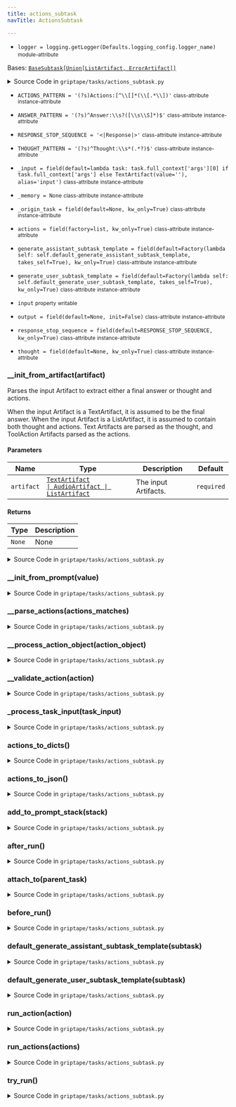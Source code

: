 ```yaml
---
title: actions_subtask
navTitle: ActionsSubtask

---
```


-   `logger = logging.getLogger(Defaults.logging_config.logger_name)` <small>module-attribute</small>  <span id="griptape.tasks.actions_subtask.logger"></span> 

<span id="griptape.tasks.actions_subtask.ActionsSubtask"></span>

Bases:
 [`BaseSubtask[Union[ListArtifact, ErrorArtifact]]`](base_subtask.mdx#griptape.tasks.base_subtask.BaseSubtask "BaseSubtask (griptape.tasks.base_subtask.BaseSubtask)")

<details><summary>Source Code in <code>griptape&#47;tasks&#47;actions_subtask.py</code></summary>

```python
@define
class ActionsSubtask(BaseSubtask[Union[ListArtifact, ErrorArtifact]]):
    THOUGHT_PATTERN = r"(?s)^Thought:\s*(.*?)$"
    ACTIONS_PATTERN = r"(?s)Actions:[^\[]*(\[.*\])"
    ANSWER_PATTERN = r"(?s)^Answer:\s?([\s\S]*)$"

    RESPONSE_STOP_SEQUENCE = "<|Response|>"

    thought: Optional[str] = field(default=None, kw_only=True)
    actions: list[ToolAction] = field(factory=list, kw_only=True)
    output: Optional[BaseArtifact] = field(default=None, init=False)
    generate_assistant_subtask_template: Callable[[ActionsSubtask], str] = field(
        default=Factory(lambda self: self.default_generate_assistant_subtask_template, takes_self=True),
        kw_only=True,
    )
    generate_user_subtask_template: Callable[[ActionsSubtask], str] = field(
        default=Factory(lambda self: self.default_generate_user_subtask_template, takes_self=True),
        kw_only=True,
    )
    response_stop_sequence: str = field(default=RESPONSE_STOP_SEQUENCE, kw_only=True)
    _input: Union[str, list, tuple, BaseArtifact, Callable[[BaseTask], BaseArtifact]] = field(
        default=lambda task: task.full_context["args"][0] if task.full_context["args"] else TextArtifact(value=""),
        alias="input",
    )
    _memory: Optional[TaskMemory] = None
    _origin_task: Optional[BaseTask] = field(default=None, kw_only=True)

    @property
    def input(self) -> TextArtifact | AudioArtifact | ListArtifact:
        return self._process_task_input(self._input)

    @input.setter
    def input(self, value: str | list | tuple | BaseArtifact | Callable[[BaseTask], BaseArtifact]) -> None:
        self._input = value

    def attach_to(self, parent_task: BaseTask) -> None:
        super().attach_to(parent_task)
        self.structure = parent_task.structure

        task_input = self.input
        try:
            if isinstance(task_input, TextArtifact) and task_input.meta.get("is_react_prompt", False):
                self.__init_from_prompt(task_input.to_text())
            else:
                self.__init_from_artifact(task_input)

            # If StructuredOutputTool was used, treat the input to it as the output of the subtask.
            structured_outputs = [a for a in self.actions if isinstance(a.tool, StructuredOutputTool)]
            if structured_outputs:
                output_values = [JsonArtifact(a.input["values"]) for a in structured_outputs]
                if len(structured_outputs) > 1:
                    self.output = ListArtifact(output_values)
                else:
                    self.output = output_values[0]
        except Exception as e:
            logger.error("Subtask %s\nError parsing tool action: %s", self.origin_task.id, e)

            self.output = ErrorArtifact(f"ToolAction input parsing error: {e}", exception=e)

    def before_run(self) -> None:
        EventBus.publish_event(
            StartActionsSubtaskEvent(
                task_id=self.id,
                task_parent_ids=self.parent_ids,
                task_child_ids=self.child_ids,
                task_input=self.input,
                task_output=self.output,
                subtask_parent_task_id=self.origin_task.id,
                subtask_thought=self.thought,
                subtask_actions=self.actions_to_dicts(),
            ),
        )

        parts = [
            f"{self.__class__.__name__} {self.id}",
            *([f"\nThought: {self.thought}"] if self.thought else []),
            f"\nActions: {self.actions_to_json()}",
        ]
        logger.info("".join(parts))

    def try_run(self) -> ListArtifact | ErrorArtifact:
        try:
            if any(isinstance(a.output, ErrorArtifact) for a in self.actions):
                errors = [a.output.value for a in self.actions if isinstance(a.output, ErrorArtifact)]

                self.output = ErrorArtifact("\n\n".join(errors))
            else:
                results = self.run_actions(self.actions)

                actions_output = []
                for result in results:
                    tag, output = result
                    output.name = f"{tag} output"

                    actions_output.append(output)
                self.output = ListArtifact(actions_output)
        except Exception as e:
            logger.debug("Subtask %s\n%s", self.id, e)

            self.output = ErrorArtifact(str(e), exception=e)
        if self.output is not None:
            return self.output
        return ErrorArtifact("no tool output")

    def run_actions(self, actions: list[ToolAction]) -> list[tuple[str, BaseArtifact]]:
        with self.create_futures_executor() as futures_executor:
            return utils.execute_futures_list(
                [futures_executor.submit(with_contextvars(self.run_action), a) for a in actions]
            )

    def run_action(self, action: ToolAction) -> tuple[str, BaseArtifact]:
        if action.tool is not None:
            if action.path is not None:
                output = action.tool.run(getattr(action.tool, action.path), self, action)
            else:
                output = ErrorArtifact("action path not found")
        else:
            output = ErrorArtifact("action name not found")
        action.output = output

        return action.tag, output

    def after_run(self) -> None:
        response = self.output.to_text() if isinstance(self.output, BaseArtifact) else str(self.output)

        EventBus.publish_event(
            FinishActionsSubtaskEvent(
                task_id=self.id,
                task_parent_ids=self.parent_ids,
                task_child_ids=self.child_ids,
                task_input=self.input,
                task_output=self.output,
                subtask_parent_task_id=self.origin_task.id,
                subtask_thought=self.thought,
                subtask_actions=self.actions_to_dicts(),
            ),
        )
        logger.info("%s %s\nResponse: %s", self.__class__.__name__, self.id, response)

    def actions_to_dicts(self) -> list[dict]:
        json_list = []

        for action in self.actions:
            json_dict = {}

            if action.tag:
                json_dict["tag"] = action.tag

            if action.name:
                json_dict["name"] = action.name

            if action.path:
                json_dict["path"] = action.path

            if action.input:
                json_dict["input"] = action.input

            json_list.append(json_dict)

        return json_list

    def actions_to_json(self) -> str:
        return json.dumps(self.actions_to_dicts(), indent=2)

    def add_to_prompt_stack(self, stack: PromptStack) -> None:
        from griptape.tasks import PromptTask

        if isinstance(self.origin_task, PromptTask) and self.origin_task.prompt_driver.use_native_tools:
            action_calls = [
                ToolAction(name=action.name, path=action.path, tag=action.tag, input=action.input)
                for action in self.actions
            ]
            action_results = [
                ToolAction(
                    name=action.name,
                    path=action.path,
                    tag=action.tag,
                    output=action.output if action.output is not None else self.output,
                )
                for action in self.actions
            ]

            stack.add_assistant_message(
                ListArtifact(
                    [
                        *([TextArtifact(self.thought)] if self.thought else []),
                        *[ActionArtifact(a) for a in action_calls],
                    ],
                ),
            )
            stack.add_user_message(
                ListArtifact(
                    [
                        *[ActionArtifact(a) for a in action_results],
                        *([] if self.output else [TextArtifact("Please keep going")]),
                    ],
                ),
            )
        else:
            stack.add_assistant_message(self.generate_assistant_subtask_template(self))
            stack.add_user_message(self.generate_user_subtask_template(self))

    def default_generate_assistant_subtask_template(self, subtask: ActionsSubtask) -> str:
        return J2("tasks/prompt_task/assistant_actions_subtask.j2").render(
            stop_sequence=self.response_stop_sequence,
            subtask=subtask,
        )

    def default_generate_user_subtask_template(self, subtask: ActionsSubtask) -> str:
        return J2("tasks/prompt_task/user_actions_subtask.j2").render(
            stop_sequence=self.response_stop_sequence,
            subtask=subtask,
        )

    def _process_task_input(
        self,
        task_input: Union[str, tuple, list, BaseArtifact, Callable[[BaseTask], BaseArtifact]],
    ) -> Union[TextArtifact, AudioArtifact, ListArtifact]:
        if isinstance(task_input, (TextArtifact, AudioArtifact, ListArtifact)):
            return task_input
        if isinstance(task_input, ActionArtifact):
            return ListArtifact([task_input])
        if isinstance(task_input, Callable):
            return self._process_task_input(task_input(self))
        if isinstance(task_input, str):
            return self._process_task_input(TextArtifact(task_input))
        if isinstance(task_input, (list, tuple)):
            return ListArtifact([self._process_task_input(elem) for elem in task_input])
        raise ValueError(f"Invalid input type: {type(task_input)} ")

    def __init_from_prompt(self, value: str) -> None:
        thought_matches = re.findall(self.THOUGHT_PATTERN, value, re.MULTILINE)
        actions_matches = re.findall(self.ACTIONS_PATTERN, value, re.DOTALL)
        answer_matches = re.findall(self.ANSWER_PATTERN, value, re.MULTILINE)

        self.actions = self.__parse_actions(actions_matches)

        if thought_matches:
            self.thought = thought_matches[-1]

        if not self.actions and self.output is None:
            if answer_matches:
                # A direct answer is provided, set it as the output.
                self.output = TextArtifact(answer_matches[-1])
            else:
                # The LLM failed to follow the ReAct prompt, set the LLM's raw response as the output.
                self.output = TextArtifact(value)

    def __init_from_artifact(self, artifact: TextArtifact | AudioArtifact | ListArtifact) -> None:
        """Parses the input Artifact to extract either a final answer or thought and actions.

        When the input Artifact is a TextArtifact, it is assumed to be the final answer.
        When the input Artifact is a ListArtifact, it is assumed to contain both thought and actions.
        Text Artifacts are parsed as the thought, and ToolAction Artifacts parsed as the actions.

        Args:
            artifact: The input Artifacts.

        Returns:
            None
        """
        # When using native tools, we can assume that a TextArtifact or AudioArtifact is the LLM providing its final answer.
        if isinstance(artifact, (TextArtifact, AudioArtifact)):
            self.output = artifact
            return

        self.actions = [
            self.__process_action_object(artifact.value.to_dict())
            for artifact in artifact.value
            if isinstance(artifact, ActionArtifact)
        ]

        # When parsing from Artifacts we can't determine the thought unless there are also Actions
        if self.actions:
            thoughts = [artifact.value for artifact in artifact.value if isinstance(artifact, TextArtifact)]
            if thoughts:
                self.thought = thoughts[0]
        elif self.output is None:
            self.output = TextArtifact(artifact.to_text())

    def __parse_actions(self, actions_matches: list[str]) -> list[ToolAction]:
        if len(actions_matches) == 0:
            return []
        try:
            data = actions_matches[-1]
            actions_list: list[dict] = json.loads(data, strict=False)

            return [self.__process_action_object(action_object) for action_object in actions_list]
        except json.JSONDecodeError as e:
            logger.debug("Subtask %s\nInvalid actions JSON: %s", self.origin_task.id, e)

            self.output = ErrorArtifact(f"Actions JSON decoding error: {e}", exception=e)

            return []

    def __process_action_object(self, action_object: dict) -> ToolAction:
        # Load action tag; throw exception if the key is not present
        action_tag = action_object["tag"]

        # Load action name; throw exception if the key is not present
        action_name = action_object["name"]

        # Load action method; throw exception if the key is not present
        action_path = action_object["path"]

        # Load optional input value; don't throw exceptions if key is not present
        if "input" in action_object:
            # Some LLMs don't support nested parameters and therefore won't generate "values".
            # So we need to manually add it here.
            if "values" not in action_object["input"]:
                action_object["input"] = {"values": action_object["input"]}

            # The schema library has a bug, where something like `Or(str, None)` doesn't get
            # correctly translated into JSON schema. For some optional input fields LLMs sometimes
            # still provide null value, which trips up the validator. The temporary solution that
            # works is to strip all key-values where value is null.
            action_input = remove_null_values_in_dict_recursively(action_object["input"])
        else:
            action_input = {}

        # Load the action itself
        if isinstance(self.origin_task, ActionsSubtaskOriginMixin):
            tool = self.origin_task.find_tool(action_name)
        else:
            raise Exception("ActionSubtask must be attached to a Task that implements ActionSubtaskOriginMixin.")

        action = ToolAction(tag=action_tag, name=action_name, path=action_path, input=action_input, tool=tool)

        self.__validate_action(action)

        return action

    def __validate_action(self, action: ToolAction) -> None:
        if action.tool is None:
            return

        if action.path is None:
            raise Exception("ToolAction path not found.")
        activity = getattr(action.tool, action.path)

        if activity is None:
            raise Exception("Activity not found.")

        activity_schema = action.tool.activity_schema(activity)

        if activity_schema is None or action.input is None:
            return

        try:
            action.tool.validate_activity_schema(activity_schema, action.input)
        except ValueError as e:
            logger.debug("Subtask %s\nInvalid action JSON: %s", self.origin_task.id, e)

            action.output = ErrorArtifact(f"Activity input JSON validation error: {e}", exception=e)
```

</details>

-   `ACTIONS_PATTERN = '(?s)Actions:[^\\[]*(\\[.*\\])'` <small>class-attribute</small> <small>instance-attribute</small>  <span id="griptape.tasks.actions_subtask.ActionsSubtask.ACTIONS_PATTERN"></span> 

-   `ANSWER_PATTERN = '(?s)^Answer:\\s?([\\s\\S]*)$'` <small>class-attribute</small> <small>instance-attribute</small>  <span id="griptape.tasks.actions_subtask.ActionsSubtask.ANSWER_PATTERN"></span> 

-   `RESPONSE_STOP_SEQUENCE = '<|Response|>'` <small>class-attribute</small> <small>instance-attribute</small>  <span id="griptape.tasks.actions_subtask.ActionsSubtask.RESPONSE_STOP_SEQUENCE"></span> 

-   `THOUGHT_PATTERN = '(?s)^Thought:\\s*(.*?)$'` <small>class-attribute</small> <small>instance-attribute</small>  <span id="griptape.tasks.actions_subtask.ActionsSubtask.THOUGHT_PATTERN"></span> 

-   `_input = field(default=lambda task: task.full_context['args'][0] if task.full_context['args'] else TextArtifact(value=''), alias='input')` <small>class-attribute</small> <small>instance-attribute</small>  <span id="griptape.tasks.actions_subtask.ActionsSubtask._input"></span> 

-   `_memory = None` <small>class-attribute</small> <small>instance-attribute</small>  <span id="griptape.tasks.actions_subtask.ActionsSubtask._memory"></span> 

-   `_origin_task = field(default=None, kw_only=True)` <small>class-attribute</small> <small>instance-attribute</small>  <span id="griptape.tasks.actions_subtask.ActionsSubtask._origin_task"></span> 

-   `actions = field(factory=list, kw_only=True)` <small>class-attribute</small> <small>instance-attribute</small>  <span id="griptape.tasks.actions_subtask.ActionsSubtask.actions"></span> 

-   `generate_assistant_subtask_template = field(default=Factory(lambda self: self.default_generate_assistant_subtask_template, takes_self=True), kw_only=True)` <small>class-attribute</small> <small>instance-attribute</small>  <span id="griptape.tasks.actions_subtask.ActionsSubtask.generate_assistant_subtask_template"></span> 

-   `generate_user_subtask_template = field(default=Factory(lambda self: self.default_generate_user_subtask_template, takes_self=True), kw_only=True)` <small>class-attribute</small> <small>instance-attribute</small>  <span id="griptape.tasks.actions_subtask.ActionsSubtask.generate_user_subtask_template"></span> 

-   `input` <small>property</small> <small>writable</small>  <span id="griptape.tasks.actions_subtask.ActionsSubtask.input"></span> 

-   `output = field(default=None, init=False)` <small>class-attribute</small> <small>instance-attribute</small>  <span id="griptape.tasks.actions_subtask.ActionsSubtask.output"></span> 

-   `response_stop_sequence = field(default=RESPONSE_STOP_SEQUENCE, kw_only=True)` <small>class-attribute</small> <small>instance-attribute</small>  <span id="griptape.tasks.actions_subtask.ActionsSubtask.response_stop_sequence"></span> 

-   `thought = field(default=None, kw_only=True)` <small>class-attribute</small> <small>instance-attribute</small>  <span id="griptape.tasks.actions_subtask.ActionsSubtask.thought"></span> 

<span id="griptape.tasks.actions_subtask.ActionsSubtask.__init_from_artifact"></span>

### \_\_init_from_artifact(artifact)

Parses the input Artifact to extract either a final answer or thought and actions.

When the input Artifact is a TextArtifact, it is assumed to be the final answer. When the input Artifact is a ListArtifact, it is assumed to contain both thought and actions. Text Artifacts are parsed as the thought, and ToolAction Artifacts parsed as the actions.

#### Parameters

| Name       | Type                                                                                                                                                                                                 | Description               | Default    |
| ---------- | ---------------------------------------------------------------------------------------------------------------------------------------------------------------------------------------------------- | ------------------------- | ---------- |
| `artifact` | <a href="../artifacts#griptape.artifacts.TextArtifact" title="TextArtifact (griptape.artifacts.TextArtifact)"><code class="language-python">TextArtifact \| AudioArtifact \| ListArtifact</code></a> | The input Artifacts.<br/> | `required` |

#### Returns

| Type   | Description |
| ------ | ----------- |
| `None` | None<br/>   |

<details><summary>Source Code in <code>griptape&#47;tasks&#47;actions_subtask.py</code></summary>

```python
def __init_from_artifact(self, artifact: TextArtifact | AudioArtifact | ListArtifact) -> None:
    """Parses the input Artifact to extract either a final answer or thought and actions.

    When the input Artifact is a TextArtifact, it is assumed to be the final answer.
    When the input Artifact is a ListArtifact, it is assumed to contain both thought and actions.
    Text Artifacts are parsed as the thought, and ToolAction Artifacts parsed as the actions.

    Args:
        artifact: The input Artifacts.

    Returns:
        None
    """
    # When using native tools, we can assume that a TextArtifact or AudioArtifact is the LLM providing its final answer.
    if isinstance(artifact, (TextArtifact, AudioArtifact)):
        self.output = artifact
        return

    self.actions = [
        self.__process_action_object(artifact.value.to_dict())
        for artifact in artifact.value
        if isinstance(artifact, ActionArtifact)
    ]

    # When parsing from Artifacts we can't determine the thought unless there are also Actions
    if self.actions:
        thoughts = [artifact.value for artifact in artifact.value if isinstance(artifact, TextArtifact)]
        if thoughts:
            self.thought = thoughts[0]
    elif self.output is None:
        self.output = TextArtifact(artifact.to_text())
```

</details>

<span id="griptape.tasks.actions_subtask.ActionsSubtask.__init_from_prompt"></span>

### \_\_init_from_prompt(value)

<details><summary>Source Code in <code>griptape&#47;tasks&#47;actions_subtask.py</code></summary>

```python
def __init_from_prompt(self, value: str) -> None:
    thought_matches = re.findall(self.THOUGHT_PATTERN, value, re.MULTILINE)
    actions_matches = re.findall(self.ACTIONS_PATTERN, value, re.DOTALL)
    answer_matches = re.findall(self.ANSWER_PATTERN, value, re.MULTILINE)

    self.actions = self.__parse_actions(actions_matches)

    if thought_matches:
        self.thought = thought_matches[-1]

    if not self.actions and self.output is None:
        if answer_matches:
            # A direct answer is provided, set it as the output.
            self.output = TextArtifact(answer_matches[-1])
        else:
            # The LLM failed to follow the ReAct prompt, set the LLM's raw response as the output.
            self.output = TextArtifact(value)
```

</details>

<span id="griptape.tasks.actions_subtask.ActionsSubtask.__parse_actions"></span>

### \_\_parse_actions(actions_matches)

<details><summary>Source Code in <code>griptape&#47;tasks&#47;actions_subtask.py</code></summary>

```python
def __parse_actions(self, actions_matches: list[str]) -> list[ToolAction]:
    if len(actions_matches) == 0:
        return []
    try:
        data = actions_matches[-1]
        actions_list: list[dict] = json.loads(data, strict=False)

        return [self.__process_action_object(action_object) for action_object in actions_list]
    except json.JSONDecodeError as e:
        logger.debug("Subtask %s\nInvalid actions JSON: %s", self.origin_task.id, e)

        self.output = ErrorArtifact(f"Actions JSON decoding error: {e}", exception=e)

        return []
```

</details>

<span id="griptape.tasks.actions_subtask.ActionsSubtask.__process_action_object"></span>

### \_\_process_action_object(action_object)

<details><summary>Source Code in <code>griptape&#47;tasks&#47;actions_subtask.py</code></summary>

```python
def __process_action_object(self, action_object: dict) -> ToolAction:
    # Load action tag; throw exception if the key is not present
    action_tag = action_object["tag"]

    # Load action name; throw exception if the key is not present
    action_name = action_object["name"]

    # Load action method; throw exception if the key is not present
    action_path = action_object["path"]

    # Load optional input value; don't throw exceptions if key is not present
    if "input" in action_object:
        # Some LLMs don't support nested parameters and therefore won't generate "values".
        # So we need to manually add it here.
        if "values" not in action_object["input"]:
            action_object["input"] = {"values": action_object["input"]}

        # The schema library has a bug, where something like `Or(str, None)` doesn't get
        # correctly translated into JSON schema. For some optional input fields LLMs sometimes
        # still provide null value, which trips up the validator. The temporary solution that
        # works is to strip all key-values where value is null.
        action_input = remove_null_values_in_dict_recursively(action_object["input"])
    else:
        action_input = {}

    # Load the action itself
    if isinstance(self.origin_task, ActionsSubtaskOriginMixin):
        tool = self.origin_task.find_tool(action_name)
    else:
        raise Exception("ActionSubtask must be attached to a Task that implements ActionSubtaskOriginMixin.")

    action = ToolAction(tag=action_tag, name=action_name, path=action_path, input=action_input, tool=tool)

    self.__validate_action(action)

    return action
```

</details>

<span id="griptape.tasks.actions_subtask.ActionsSubtask.__validate_action"></span>

### \_\_validate_action(action)

<details><summary>Source Code in <code>griptape&#47;tasks&#47;actions_subtask.py</code></summary>

```python
def __validate_action(self, action: ToolAction) -> None:
    if action.tool is None:
        return

    if action.path is None:
        raise Exception("ToolAction path not found.")
    activity = getattr(action.tool, action.path)

    if activity is None:
        raise Exception("Activity not found.")

    activity_schema = action.tool.activity_schema(activity)

    if activity_schema is None or action.input is None:
        return

    try:
        action.tool.validate_activity_schema(activity_schema, action.input)
    except ValueError as e:
        logger.debug("Subtask %s\nInvalid action JSON: %s", self.origin_task.id, e)

        action.output = ErrorArtifact(f"Activity input JSON validation error: {e}", exception=e)
```

</details>

<span id="griptape.tasks.actions_subtask.ActionsSubtask._process_task_input"></span>

### \_process_task_input(task_input)

<details><summary>Source Code in <code>griptape&#47;tasks&#47;actions_subtask.py</code></summary>

```python
def _process_task_input(
    self,
    task_input: Union[str, tuple, list, BaseArtifact, Callable[[BaseTask], BaseArtifact]],
) -> Union[TextArtifact, AudioArtifact, ListArtifact]:
    if isinstance(task_input, (TextArtifact, AudioArtifact, ListArtifact)):
        return task_input
    if isinstance(task_input, ActionArtifact):
        return ListArtifact([task_input])
    if isinstance(task_input, Callable):
        return self._process_task_input(task_input(self))
    if isinstance(task_input, str):
        return self._process_task_input(TextArtifact(task_input))
    if isinstance(task_input, (list, tuple)):
        return ListArtifact([self._process_task_input(elem) for elem in task_input])
    raise ValueError(f"Invalid input type: {type(task_input)} ")
```

</details>

<span id="griptape.tasks.actions_subtask.ActionsSubtask.actions_to_dicts"></span>

### actions_to_dicts()

<details><summary>Source Code in <code>griptape&#47;tasks&#47;actions_subtask.py</code></summary>

```python
def actions_to_dicts(self) -> list[dict]:
    json_list = []

    for action in self.actions:
        json_dict = {}

        if action.tag:
            json_dict["tag"] = action.tag

        if action.name:
            json_dict["name"] = action.name

        if action.path:
            json_dict["path"] = action.path

        if action.input:
            json_dict["input"] = action.input

        json_list.append(json_dict)

    return json_list
```

</details>

<span id="griptape.tasks.actions_subtask.ActionsSubtask.actions_to_json"></span>

### actions_to_json()

<details><summary>Source Code in <code>griptape&#47;tasks&#47;actions_subtask.py</code></summary>

```python
def actions_to_json(self) -> str:
    return json.dumps(self.actions_to_dicts(), indent=2)
```

</details>

<span id="griptape.tasks.actions_subtask.ActionsSubtask.add_to_prompt_stack"></span>

### add_to_prompt_stack(stack)

<details><summary>Source Code in <code>griptape&#47;tasks&#47;actions_subtask.py</code></summary>

```python
def add_to_prompt_stack(self, stack: PromptStack) -> None:
    from griptape.tasks import PromptTask

    if isinstance(self.origin_task, PromptTask) and self.origin_task.prompt_driver.use_native_tools:
        action_calls = [
            ToolAction(name=action.name, path=action.path, tag=action.tag, input=action.input)
            for action in self.actions
        ]
        action_results = [
            ToolAction(
                name=action.name,
                path=action.path,
                tag=action.tag,
                output=action.output if action.output is not None else self.output,
            )
            for action in self.actions
        ]

        stack.add_assistant_message(
            ListArtifact(
                [
                    *([TextArtifact(self.thought)] if self.thought else []),
                    *[ActionArtifact(a) for a in action_calls],
                ],
            ),
        )
        stack.add_user_message(
            ListArtifact(
                [
                    *[ActionArtifact(a) for a in action_results],
                    *([] if self.output else [TextArtifact("Please keep going")]),
                ],
            ),
        )
    else:
        stack.add_assistant_message(self.generate_assistant_subtask_template(self))
        stack.add_user_message(self.generate_user_subtask_template(self))
```

</details>

<span id="griptape.tasks.actions_subtask.ActionsSubtask.after_run"></span>

### after_run()

<details><summary>Source Code in <code>griptape&#47;tasks&#47;actions_subtask.py</code></summary>

```python
def after_run(self) -> None:
    response = self.output.to_text() if isinstance(self.output, BaseArtifact) else str(self.output)

    EventBus.publish_event(
        FinishActionsSubtaskEvent(
            task_id=self.id,
            task_parent_ids=self.parent_ids,
            task_child_ids=self.child_ids,
            task_input=self.input,
            task_output=self.output,
            subtask_parent_task_id=self.origin_task.id,
            subtask_thought=self.thought,
            subtask_actions=self.actions_to_dicts(),
        ),
    )
    logger.info("%s %s\nResponse: %s", self.__class__.__name__, self.id, response)
```

</details>

<span id="griptape.tasks.actions_subtask.ActionsSubtask.attach_to"></span>

### attach_to(parent_task)

<details><summary>Source Code in <code>griptape&#47;tasks&#47;actions_subtask.py</code></summary>

```python
def attach_to(self, parent_task: BaseTask) -> None:
    super().attach_to(parent_task)
    self.structure = parent_task.structure

    task_input = self.input
    try:
        if isinstance(task_input, TextArtifact) and task_input.meta.get("is_react_prompt", False):
            self.__init_from_prompt(task_input.to_text())
        else:
            self.__init_from_artifact(task_input)

        # If StructuredOutputTool was used, treat the input to it as the output of the subtask.
        structured_outputs = [a for a in self.actions if isinstance(a.tool, StructuredOutputTool)]
        if structured_outputs:
            output_values = [JsonArtifact(a.input["values"]) for a in structured_outputs]
            if len(structured_outputs) > 1:
                self.output = ListArtifact(output_values)
            else:
                self.output = output_values[0]
    except Exception as e:
        logger.error("Subtask %s\nError parsing tool action: %s", self.origin_task.id, e)

        self.output = ErrorArtifact(f"ToolAction input parsing error: {e}", exception=e)
```

</details>

<span id="griptape.tasks.actions_subtask.ActionsSubtask.before_run"></span>

### before_run()

<details><summary>Source Code in <code>griptape&#47;tasks&#47;actions_subtask.py</code></summary>

```python
def before_run(self) -> None:
    EventBus.publish_event(
        StartActionsSubtaskEvent(
            task_id=self.id,
            task_parent_ids=self.parent_ids,
            task_child_ids=self.child_ids,
            task_input=self.input,
            task_output=self.output,
            subtask_parent_task_id=self.origin_task.id,
            subtask_thought=self.thought,
            subtask_actions=self.actions_to_dicts(),
        ),
    )

    parts = [
        f"{self.__class__.__name__} {self.id}",
        *([f"\nThought: {self.thought}"] if self.thought else []),
        f"\nActions: {self.actions_to_json()}",
    ]
    logger.info("".join(parts))
```

</details>

<span id="griptape.tasks.actions_subtask.ActionsSubtask.default_generate_assistant_subtask_template"></span>

### default_generate_assistant_subtask_template(subtask)

<details><summary>Source Code in <code>griptape&#47;tasks&#47;actions_subtask.py</code></summary>

```python
def default_generate_assistant_subtask_template(self, subtask: ActionsSubtask) -> str:
    return J2("tasks/prompt_task/assistant_actions_subtask.j2").render(
        stop_sequence=self.response_stop_sequence,
        subtask=subtask,
    )
```

</details>

<span id="griptape.tasks.actions_subtask.ActionsSubtask.default_generate_user_subtask_template"></span>

### default_generate_user_subtask_template(subtask)

<details><summary>Source Code in <code>griptape&#47;tasks&#47;actions_subtask.py</code></summary>

```python
def default_generate_user_subtask_template(self, subtask: ActionsSubtask) -> str:
    return J2("tasks/prompt_task/user_actions_subtask.j2").render(
        stop_sequence=self.response_stop_sequence,
        subtask=subtask,
    )
```

</details>

<span id="griptape.tasks.actions_subtask.ActionsSubtask.run_action"></span>

### run_action(action)

<details><summary>Source Code in <code>griptape&#47;tasks&#47;actions_subtask.py</code></summary>

```python
def run_action(self, action: ToolAction) -> tuple[str, BaseArtifact]:
    if action.tool is not None:
        if action.path is not None:
            output = action.tool.run(getattr(action.tool, action.path), self, action)
        else:
            output = ErrorArtifact("action path not found")
    else:
        output = ErrorArtifact("action name not found")
    action.output = output

    return action.tag, output
```

</details>

<span id="griptape.tasks.actions_subtask.ActionsSubtask.run_actions"></span>

### run_actions(actions)

<details><summary>Source Code in <code>griptape&#47;tasks&#47;actions_subtask.py</code></summary>

```python
def run_actions(self, actions: list[ToolAction]) -> list[tuple[str, BaseArtifact]]:
    with self.create_futures_executor() as futures_executor:
        return utils.execute_futures_list(
            [futures_executor.submit(with_contextvars(self.run_action), a) for a in actions]
        )
```

</details>

<span id="griptape.tasks.actions_subtask.ActionsSubtask.try_run"></span>

### try_run()

<details><summary>Source Code in <code>griptape&#47;tasks&#47;actions_subtask.py</code></summary>

```python
def try_run(self) -> ListArtifact | ErrorArtifact:
    try:
        if any(isinstance(a.output, ErrorArtifact) for a in self.actions):
            errors = [a.output.value for a in self.actions if isinstance(a.output, ErrorArtifact)]

            self.output = ErrorArtifact("\n\n".join(errors))
        else:
            results = self.run_actions(self.actions)

            actions_output = []
            for result in results:
                tag, output = result
                output.name = f"{tag} output"

                actions_output.append(output)
            self.output = ListArtifact(actions_output)
    except Exception as e:
        logger.debug("Subtask %s\n%s", self.id, e)

        self.output = ErrorArtifact(str(e), exception=e)
    if self.output is not None:
        return self.output
    return ErrorArtifact("no tool output")
```

</details>
